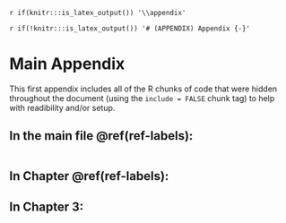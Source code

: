 `r if(knitr:::is_latex_output()) '\\appendix'`

`r if(!knitr:::is_latex_output()) '# (APPENDIX) Appendix {-}'` 
<!--
The first appendix must start with the above text. Do not remove!
-->

# Main Appendix

This first appendix includes all of the R chunks of code that were hidden throughout the document (using the `include = FALSE` chunk tag) to help with readibility and/or setup.

## In the main file \@ref(ref-labels):

```r
```

## In Chapter \@ref(ref-labels):

## In Chapter 3:

```r
```

